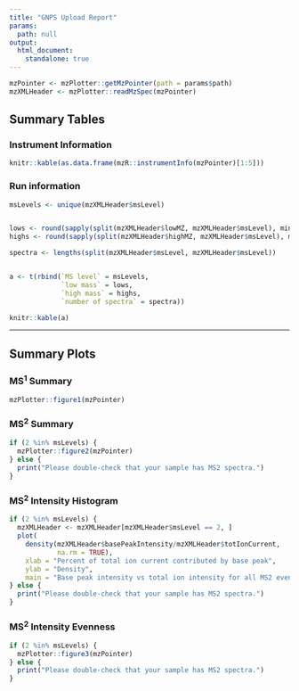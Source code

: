 ```yaml
---
title: "GNPS Upload Report"
params:
  path: null
output:
  html_document: 
    standalone: true
---
```



```r
mzPointer <- mzPlotter::getMzPointer(path = params$path)
mzXMLHeader <- mzPlotter::readMzSpec(mzPointer)
```


## Summary Tables{.tabset .tabset-fade .tabset-pills}

### Instrument Information
```r
knitr::kable(as.data.frame(mzR::instrumentInfo(mzPointer)[1:5]))
```

### Run information
```r
msLevels <- unique(mzXMLHeader$msLevel)


lows <- round(sapply(split(mzXMLHeader$lowMZ, mzXMLHeader$msLevel), min), 1)
highs <- round(sapply(split(mzXMLHeader$highMZ, mzXMLHeader$msLevel), max), 1)

spectra <- lengths(split(mzXMLHeader$msLevel, mzXMLHeader$msLevel))


a <- t(rbind(`MS level` = msLevels,
             `low mass` = lows,
             `high mass` = highs,
             `number of spectra` = spectra))

knitr::kable(a)
```


___


## Summary Plots {.tabset .tabset-fade .tabset-pills}

### MS^1^ Summary

```r
mzPlotter::figure1(mzPointer)
```

### MS^2^ Summary
```r
if (2 %in% msLevels) {
  mzPlotter::figure2(mzPointer)
} else {
  print("Please double-check that your sample has MS2 spectra.") 
}
```


### MS^2^ Intensity Histogram
```r

if (2 %in% msLevels) {
  mzXMLHeader <- mzXMLHeader[mzXMLHeader$msLevel == 2, ]
  plot(
    density(mzXMLHeader$basePeakIntensity/mzXMLHeader$totIonCurrent, 
            na.rm = TRUE),
    xlab = "Percent of total ion current contributed by base peak",
    ylab = "Density",
    main = "Base peak intensity vs total ion intensity for all MS2 events" )
} else {
  print("Please double-check that your sample has MS2 spectra.") 
}
```

### MS^2^ Intensity Evenness
```r
if (2 %in% msLevels) {
  mzPlotter::figure3(mzPointer)
} else {
  print("Please double-check that your sample has MS2 spectra.") 
}
```
